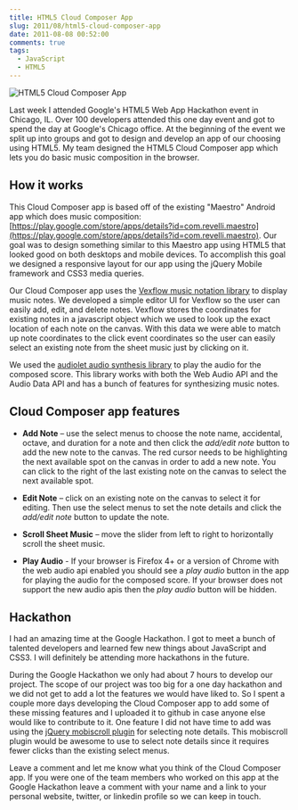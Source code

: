 ```yaml
---
title: HTML5 Cloud Composer App
slug: 2011/08/html5-cloud-composer-app
date: 2011-08-08 00:52:00
comments: true
tags:
  - JavaScript
  - HTML5
---
```



![HTML5 Cloud Composer App](cloud_composer_screenshot.jpg)

Last week I attended Google's HTML5 Web App Hackathon event in Chicago, IL. Over 100 developers attended this one day event and got to spend the day at Google's Chicago office. At the beginning of the event we split up into groups and got to design and develop an app of our choosing using HTML5. My team designed the HTML5 Cloud Composer app which lets you do basic music composition in the browser.

<DemoButtonGroup
  downloadLink="https://github.com/gregjopa/HTML5-Cloud-Composer"
  demoLink="https://www.gregjopa.com/HTML5-Cloud-Composer/"
/>

## How it works

This Cloud Composer app is based off of the existing "Maestro" Android app which does music composition: [https://play.google.com/store/apps/details?id=com.revelli.maestro](https://play.google.com/store/apps/details?id=com.revelli.maestro). Our goal was to design something similar to this Maestro app using HTML5 that looked good on both desktops and mobile devices. To accomplish this goal we designed a responsive layout for our app using the jQuery Mobile framework and CSS3 media queries.

Our Cloud Composer app uses the [Vexflow music notation library](http://www.vexflow.com/) to display music notes. We developed a simple editor UI for Vexflow so the user can easily add, edit, and delete notes. Vexflow stores the coordinates for existing notes in a javascript object which we used to look up the exact location of each note on the canvas. With this data we were able to match up note coordinates to the click event coordinates so the user can easily select an existing note from the sheet music just by clicking on it.

We used the [audiolet audio synthesis library](https://github.com/oampo/Audiolet) to play the audio for the composed score. This library works with both the Web Audio API and the Audio Data API and has a bunch of features for synthesizing music notes.

## Cloud Composer app features

- **Add Note** – use the select menus to choose the note name, accidental, octave, and duration for a note and then click the <em>add/edit note</em> button to add the new note to the canvas. The red cursor needs to be highlighting the next available spot on the canvas in order to add a new note. You can click to the right of the last existing note on the canvas to select the next available spot.

- **Edit Note** – click on an existing note on the canvas to select it for editing. Then use the select menus to set the note details and click the _add/edit note_ button to update the note.

- **Scroll Sheet Music** – move the slider from left to right to horizontally scroll the sheet music.

- **Play Audio** - If your browser is Firefox 4+ or a version of Chrome with the web audio api enabled you should see a <em>play audio</em> button in the app for playing the audio for the composed score. If your browser does not support the new audio apis then the _play audio_ button will be hidden.

## Hackathon

I had an amazing time at the Google Hackathon. I got to meet a bunch of talented developers and learned few new things about JavaScript and CSS3. I will definitely be attending more hackathons in the future.

During the Google Hackathon we only had about 7 hours to develop our project. The scope of our project was too big for a one day hackathon and we did not get to add a lot the features we would have liked to. So I spent a couple more days developing the Cloud Composer app to add some of these missing features and I uploaded it to github in case anyone else would like to contribute to it. One feature I did not have time to add was using the [jQuery mobiscroll plugin](https://code.google.com/archive/p/mobiscroll/) for selecting note details. This mobiscroll plugin would be awesome to use to select note details since it requires fewer clicks than the existing select menus.

Leave a comment and let me know what you think of the Cloud Composer app. If you were one of the team members who worked on this app at the Google Hackathon leave a comment with your name and a link to your personal website, twitter, or linkedin profile so we can keep in touch.
